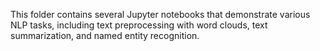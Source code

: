 This folder contains several Jupyter notebooks that demonstrate various NLP tasks, including text preprocessing with word clouds, text summarization, and named entity recognition.
